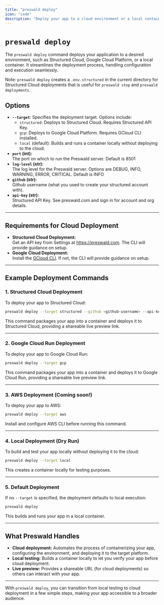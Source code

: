 ```yaml
---
title: "preswald deploy"
icon: "code"
description: "Deploy your app to a cloud environment or a local container."
---
```


# `preswald deploy`

The `preswald deploy` command deploys your application to a desired environment, such as Structured Cloud, Google Cloud Platform, or a local container. It streamlines the deployment process, handling configuration and execution seamlessly.

Note: `preswald deploy` creates a `.env.structured` in the current directory for Structured Cloud deployments that is useful for `preswald stop` and `preswald deployments`.

## Options

- **`--target`**: Specifies the deployment target. Options include:
  - `structured`: Deploys to Structured Cloud. Requires Structured API Key.
  - `gcp`: Deploys to Google Cloud Platform. Requires GCloud CLI installed.
  - `local` (default): Builds and runs a container locally without deploying to the cloud.
- **`port` (int):**  
  The port on which to run the Preswald server. Default is 8501
- **`log-level` (str):**  
  The log level for the Preswald server. Options are DEBUG, INFO, WARNING, ERROR, CRITICAL. Default is INFO
- **`github` (str):**  
  Github username (what you used to create your structured account with).
- **`api-key` (str):**  
  Structured API Key. See preswald.com and sign in for account and org details.

---

## Requirements for Cloud Deployment

- **Structured Cloud Deployment:**  
  Get an API key from Settings at https://preswald.com. The CLI will provide guidance on setup.
- **Google Cloud Deployment:**  
  Install the [GCloud CLI](https://cloud.google.com/sdk/docs/install). If not, the CLI will provide guidance on setup.

---

## Example Deployment Commands

### 1. **Structured Cloud  Deployment**

To deploy your app to Structured Cloud:

```bash
preswald deploy --target structured --github <github-username> --api-key <structured-api-key> hello.py
```

This command packages your app into a container and deploys it to Structured Cloud, providing a shareable live preview link.

---

### 2. **Google Cloud Run Deployment**

To deploy your app to Google Cloud Run:

```bash
preswald deploy --target gcp
```

This command packages your app into a container and deploys it to Google Cloud Run, providing a shareable live preview link.

---

### 3. **AWS Deployment** (Coming soon!)

To deploy your app to AWS:

```bash
preswald deploy --target aws
```

Install and configure AWS CLI before running this command.

---

### 4. **Local Deployment (Dry Run)**

To build and test your app locally without deploying it to the cloud:

```bash
preswald deploy --target local
```

This creates a container locally for testing purposes.

---

### 5. **Default Deployment**

If no `--target` is specified, the deployment defaults to local execution:

```bash
preswald deploy
```

This builds and runs your app in a local container.

---

## What Preswald Handles

- **Cloud deployment:** Automates the process of containerizing your app, configuring the environment, and deploying it to the target platform.
- **Local testing:** Builds a container locally to let you verify your app before cloud deployment.
- **Live preview:** Provides a shareable URL (for cloud deployments) so others can interact with your app.

---

With `preswald deploy`, you can transition from local testing to cloud deployment in a few simple steps, making your app accessible to a broader audience.

